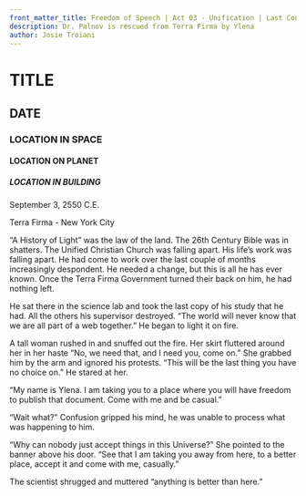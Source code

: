 ```yaml
---
front_matter_title: Freedom of Speech | Act 03 - Unification | Last Contact
description: Dr. Palnov is rescued from Terra Firma by Ylena
author: Josie Troiani
---
```

# TITLE

## DATE

### LOCATION IN SPACE

#### LOCATION ON PLANET

##### LOCATION IN BUILDING

September 3, 2550 C.E.

Terra Firma - New York City

“A History of Light” was the law of the land. The 26th Century Bible was in shatters. The Unified Christian Church was falling apart. His life’s work was falling apart. He had come to work over the last couple of months increasingly despondent. He needed a change, but this is all he has ever known. Once the Terra Firma Government turned their back on him, he had nothing left.

He sat there in the science lab and took the last copy of his study that he had. All the others his supervisor destroyed. “The world will never know that we are all part of a web together.” He began to light it on fire.

A tall woman rushed in and snuffed out the fire. Her skirt fluttered around her in her haste “No, we need that, and I need you, come on.” She grabbed him by the arm and ignored his protests. “This will be the last thing you have no choice on.” He stared at her.

“My name is Ylena. I am taking you to a place where you will have freedom to publish that document. Come with me and be casual.”

“Wait what?” Confusion gripped his mind, he was unable to process what was happening to him.

“Why can nobody just accept things in this Universe?” She pointed to the banner above his door. “See that I am taking you away from here, to a better place, accept it and come with me, casually.”

The scientist shrugged and muttered “anything is better than here.”

